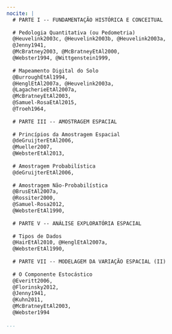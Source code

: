 ```yaml
---
nocite: | 
  # PARTE I -- FUNDAMENTAÇÃO HISTÓRICA E CONCEITUAL
  
  # Pedologia Quantitativa (ou Pedometria)
  @Heuvelink2003c, @Heuvelink2003b, @Heuvelink2003a,
  @Jenny1941,
  @McBratney2003, @McBratneyEtAl2000,
  @Webster1994, @Wittgenstein1999,
  
  # Mapeamento Digital do Solo
  @BurroughEtAl1994,
  @HenglEtAl2007a, @Heuvelink2003a,
  @LagacherieEtAl2007a,
  @McBratneyEtAl2003,
  @Samuel-RosaEtAl2015,
  @Troeh1964,
  
  # PARTE III -- AMOSTRAGEM ESPACIAL
  
  # Princípios da Amostragem Espacial
  @deGruijterEtAl2006,
  @Mueller2007,
  @WebsterEtAl2013,
  
  # Amostragem Probabilística
  @deGruijterEtAl2006,
  
  # Amostragem Não-Probabilística
  @BrusEtAl2007a,
  @Rossiter2000,
  @Samuel-Rosa2012,
  @WebsterEtAl1990,
  
  # PARTE V -- ANÁLISE EXPLORATÓRIA ESPACIAL
  
  # Tipos de Dados
  @HairEtAl2010, @HenglEtAl2007a,
  @WebsterEtAl1990,
  
  # PARTE VII -- MODELAGEM DA VARIAÇÃO ESPACIAL (II)
  
  # O Componente Estocástico
  @Everitt2006, 
  @Florinsky2012,
  @Jenny1941,
  @Kuhn2011,
  @McBratneyEtAl2003,
  @Webster1994

...
```

